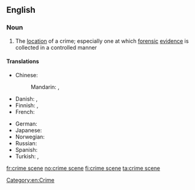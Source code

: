==English==

===Noun===
{{wikipedia}}
{{en-noun|sg=[[crime]] [[scene]]}}

# The [[location]] of a crime; especially one at which [[forensic]] [[evidence]] is collected in a controlled manner

====Translations====
{{trans-top|location of a crime}}
* Chinese:
*: Mandarin: {{t|zh|犯罪現場|sc=Hani}}, {{t|zh|犯罪现场|tr=fànzuì xiànchǎng|sc=Hani}}
* Danish: {{t-|da|gerningssted|n}}, {{t-|da|åsted|n}}
* Finnish: {{t|fi|rikospaikka}}, {{t|fi|tekopaikka}}
* French: {{t|fr|scène de crime|f}}
{{trans-mid}}
* German: {{t+|de|Tatort|m}}
* Japanese: {{t|ja|犯行現場|tr=はんこうげんば, hankō genba|sc=Jpan}}
* Norwegian: {{t+|no|åsted}}
* Russian: {{t|ru|место преступления|n|tr=mésto prestuplénija|sc=Cyrl}}
* Spanish: {{t-|es|escena|f|alt=escena del crimen}}
* Turkish: {{t|tr|olay yeri}}, {{t|tr|suç mahali}}
{{trans-bottom}}

[[Category:en:Crime]]

[[fr:crime scene]]
[[no:crime scene]]
[[fi:crime scene]]
[[ta:crime scene]]